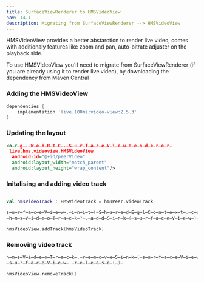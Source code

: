 ```yaml
---
title: SurfaceViewRenderer to HMSVideoView
nav: 14.1
description: Migrating from SurfaceViewRenderer --> HMSVideoView
---
```


HMSVideoView provides a better abstarction to render live video, comes with additionaly features like zoom and pan, auto-bitrate adjuster on the playback side.

To use HMSVideoView you'll need to migrate from SurfaceViewRenderer (if you are already using it to render live video), by downloading the dependency from Maven Central

### Adding the HMSVideoView 

```json{3,4}:build.gradle
dependencies {
    implementation 'live.100ms:video-view:2.5.3'
}
```

### Updating the layout 

```xml
<o̶r̶g̶.̶W̶e̶b̶R̶T̶C̶.̶S̶u̶r̶f̶a̶c̶e̶V̶i̶e̶w̶R̶e̶n̶d̶e̶r̶e̶r̶
 live.hms.videoview.HMSVideoView
  android:id="@+id/peerVideo"
  android:layout_width="match_parent"
  android:layout_height="wrap_content"/>
```

### Initalising and adding video track 

```kotlin

val hmsVideoTrack : HMSVideotrack = hmsPeer.videoTrack

s̶u̶r̶f̶a̶c̶e̶V̶i̶e̶w̶.̶i̶n̶i̶t̶(̶S̶h̶a̶r̶e̶d̶E̶g̶l̶C̶o̶n̶t̶e̶x̶t̶.̶c̶o̶n̶t̶e̶x̶t̶,̶ ̶n̶u̶l̶l̶)̶
̶h̶m̶s̶V̶i̶d̶e̶o̶T̶r̶a̶c̶k̶?̶.̶a̶d̶d̶S̶i̶n̶k̶(̶s̶u̶r̶f̶a̶c̶e̶V̶i̶e̶w̶)̶

hmsVideoView.addTrack(hmsVideoTrack)
```

### Removing video track 

```kotlin
h̶m̶s̶V̶i̶d̶e̶o̶T̶r̶a̶c̶k̶.̶r̶e̶m̶o̶v̶e̶S̶i̶n̶k̶(̶s̶u̶r̶f̶a̶c̶e̶V̶i̶e̶w̶)̶
̶s̶u̶r̶f̶a̶c̶e̶V̶i̶e̶w̶.̶r̶e̶l̶e̶a̶s̶e̶(̶)̶

hmsVideoView.removeTrack()
```